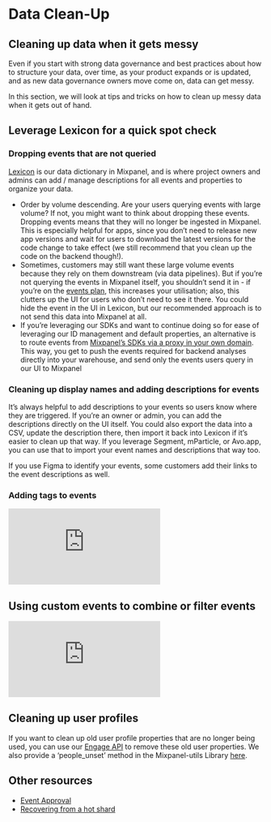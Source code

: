 # Data Clean-Up

## Cleaning up data when it gets messy

Even if you start with strong data governance and best practices about how to structure your data, over time, as your product expands or is updated, and as new data governance owners move come on, data can get messy. 

In this section, we will look at tips and tricks on how to clean up messy data when it gets out of hand.

## Leverage Lexicon for a quick spot check

### Dropping events that are not queried

[Lexicon](/docs/data-governance/lexicon/guide) is our data dictionary in Mixpanel, and is where project owners and admins can add / manage descriptions for all events and properties to organize your data.

- Order by volume descending. Are your users querying events with large volume? If not, you might want to think about dropping these events. Dropping events means that they will no longer be ingested in Mixpanel. This is especially helpful for apps, since you don’t need to release new app versions and wait for users to download the latest versions for the code change to take effect (we still recommend that you clean up the code on the backend though!).
- Sometimes, customers may still want these large volume events because they rely on them downstream (via data pipelines). But if you’re not querying the events in Mixpanel itself, you shouldn’t send it in - if you’re on the [events plan](/docs/pricing/billing#monthly-events-calculation), this increases your utilisation; also, this clutters up the UI for users who don’t need to see it there. You could hide the event in the UI in Lexicon, but our recommended approach is to not send this data into Mixpanel at all.
- If you’re leveraging our SDKs and want to continue doing so for ease of leveraging our ID management and default properties, an alternative is to route events from [Mixpanel’s SDKs via a proxy in your own domain](/docs/implementation/tracking-via-proxy). This way, you get to push the events required for backend analyses directly into your warehouse, and send only the events users query in our UI to Mixpanel

### Cleaning up display names and adding descriptions for events

It’s always helpful to add descriptions to your events so users know where they are triggered. If you’re an owner or admin, you can add the descriptions directly on the UI itself. You could also export the data into a CSV, update the description there, then import it back into Lexicon if it’s easier to clean up that way. If you leverage Segment, mParticle, or Avo.app, you can use that to import your event names and descriptions that way too.

If you use Figma to identify your events, some customers add their links to the event descriptions as well.

### Adding tags to events
<div style={{position: 'relative', 'padding-bottom': '64.90384615384616%', height: 0}}>
    <iframe src="https://www.loom.com/embed/caa348ddf65a44a7b7c24adfd928cb29"
        frameborder="0"
        webkitallowfullscreen mozallowfullscreen allowfullscreen
        style={{position: 'absolute', 'top': 0, 'left': 0, 'width': '100%', 'height': '100%'}}>
    </iframe>
</div>

## Using custom events to combine or filter events
<div style={{position: 'relative', 'padding-bottom': '64.90384615384616%', height: 0}}>
    <iframe src="https://www.loom.com/embed/db542d087d494977963992eead54e43c"
        frameborder="0"
        webkitallowfullscreen mozallowfullscreen allowfullscreen
        style={{position: 'absolute', 'top': 0, 'left': 0, 'width': '100%', 'height': '100%'}}>
    </iframe>
</div>

## Cleaning up user profiles

If you want to clean up old user profile properties that are no longer being used, you can use our [Engage API](https://developer.mixpanel.com/reference/profile-delete-property) to remove these old user properties. We also provide a ‘people_unset’ method in the Mixpanel-utils Library [here](https://github.com/mixpanel/mixpanel-utils#unset-properties).

## Other resources

- [Event Approval](/changelogs/2023-06-01-event-approval)
- [Recovering from a hot shard](/docs/tracking/reference/distinct-id-limits)
